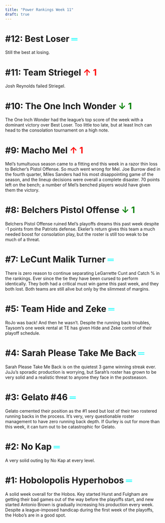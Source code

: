 ```yaml
---
title: "Power Rankings Week 11"
draft: true
---
```


# #12: Best Loser <span style="color: aqua;"> ═ </span>
Still the best at losing. 

# #11: Team Striegel <span style="color: red;"> ↑ 1</span>
Josh Reynolds failed Striegel.

# #10: The One Inch Wonder <span style="color: green;"> ↓ 1</span>
The One Inch Wonder had the league’s top score of the week with a dominant victory over Best Loser. Too little too late, but at least Inch can head to the consolation tournament on a high note.

# #9: Macho Mel <span style="color: red;"> ↑ 1</span>
Mel’s tumultuous season came to a fitting end this week in a razor thin loss to Belcher’s Pistol Offense. So much went wrong for Mel. Joe Burrow died in the fourth quarter, Miles Sanders had his most disappointing game of the season, and the lineup decisions were overall a complete disaster. 70 points left on the bench; a number of Mel’s benched players would have given them the victory.  

# #8: Belchers Pistol Offense <span style="color: green;"> ↓ 1</span>
Belchers Pistol Offense ruined Mel’s playoffs dreams this past week despite -1 points from the Patriots defense. Ekeler’s return gives this team a much needed boost for consolation play, but the roster is still too weak to be much of a threat. 

# #7: LeCunt Malik Turner <span style="color: aqua;"> ═ </span>
There is zero reason to continue separating LeGarrette Cunt and Catch % in the rankings. Ever since the tie they have been cursed to perform identically. They both had a critical must win game this past week, and they both lost. Both teams are still alive but only by the slimmest of margins. 

# #5: Team Hide and Zeke <span style="color: aqua;"> ═ </span>
RoJo was back! And then he wasn’t. Despite the running back troubles, Taysom’s one week rental at TE has given Hide and Zeke control of their playoff schedule. 

# #4: Sarah Please Take Me Back <span style="color: aqua;"> ═ </span>
Sarah Please Take Me Back is on the quietest 3 game winning streak ever. JuJu’s sporadic production is worrying, but Sarah’s roster has grown to be very solid and a realistic threat to anyone they face in the postseason. 

# #3: Gelato #46 <span style="color: aqua;"> ═ </span>
Gelato cemented their position as the #1 seed but lost of their two rostered running backs in the process. It’s very, very questionable roster management to have zero running back depth. If Gurley is out for more than this week, it can turn out to be catastrophic for Gelato.

# #2: No Kap <span style="color: aqua;"> ═ </span>
A very solid outing by No Kap at every level.

# #1: Hobolopolis Hyperhobos <span style="color: aqua;"> ═ </span>
A solid week overall for the Hobos. Key started Hurst and Fulgham are getting their bad games out of the way before the playoffs start, and new started Antonio Brown is gradually increasing his production every week. Despite a league-imposed handicap during the first week of the playoffs, the Hobo’s are in a good spot. 



```r

          
          
```

